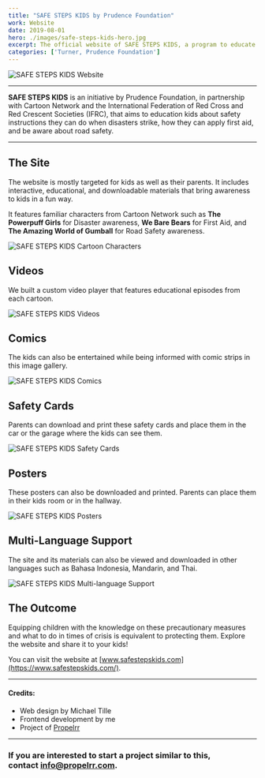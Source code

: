 ```yaml
---
title: "SAFE STEPS KIDS by Prudence Foundation"
work: Website
date: 2019-08-01
hero: ./images/safe-steps-kids-hero.jpg
excerpt: The official website of SAFE STEPS KIDS, a program to educate kids about safety instructions for disasters, first aid, and road safety
categories: ['Turner, Prudence Foundation']
---
```


<div class="Image__Medium">
  <img src="./images/project-safe-steps-kids.png" alt="SAFE STEPS KIDS Website" />
</div>

<hr />

**SAFE STEPS KIDS** is an initiative by Prudence Foundation, in partnership with Cartoon Network and the International Federation of Red Cross and Red Crescent Societies (IFRC), that aims to education kids about safety instructions they can do when disasters strike, how they can apply first aid, and be aware about road safety.

<hr />

## The Site
The website is mostly targeted for kids as well as their parents. It includes interactive, educational, and downloadable materials that bring awareness to kids in a fun way.

It features familiar characters from Cartoon Network such as **The Powerpuff Girls** for Disaster awareness, **We Bare Bears** for First Aid, and **The Amazing World of Gumball** for Road Safety awareness.

<div class="Image__Small">
  <img src="./images/safe-steps-kids-characters.jpg" alt="SAFE STEPS KIDS Cartoon Characters" />
</div>

## Videos

We built a custom video player that features educational episodes from each cartoon.
<div class="Image__Small">
  <img src="./images/safe-steps-kids-videos.jpg" alt="SAFE STEPS KIDS Videos" />
</div>

## Comics

The kids can also be entertained while being informed with comic strips in this image gallery.
<div class="Image__Small">
  <img src="./images/safe-steps-kids-comics.jpg" alt="SAFE STEPS KIDS Comics" />
</div>

## Safety Cards

Parents can download and print these safety cards and place them in the car or the garage where the kids can see them.
<div class="Image__Small">
  <img src="./images/safe-steps-kids-safety-cards.jpg" alt="SAFE STEPS KIDS Safety Cards" />
</div>

## Posters

These posters can also be downloaded and printed. Parents can place them in their kids room or in the hallway.

<div class="Image__Small">
  <img src="./images/safe-steps-kids-posters.jpg" alt="SAFE STEPS KIDS Posters" />
</div>

## Multi-Language Support

The site and its materials can also be viewed and downloaded in other languages such as Bahasa Indonesia, Mandarin, and Thai.

<div class="Image__Small">
  <img src="./images/safe-steps-kids-language.jpg" alt="SAFE STEPS KIDS Multi-language Support" />
</div>

## The Outcome

Equipping children with the knowledge on these precautionary measures and what to do in times of crisis is equivalent to protecting them. Explore the website and share it to your kids!

You can visit the website at [www.safestepskids.com](https://www.safestepskids.com/).

<hr />

#### Credits:
* Web design by Michael Tille
* Frontend development by me
* Project of [Propelrr](https://propelrr.com/)

<hr />

### If you are interested to start a project similar to this, <br /> contact [info@propelrr.com](mailto:info@propelrr.com).

<br/>
